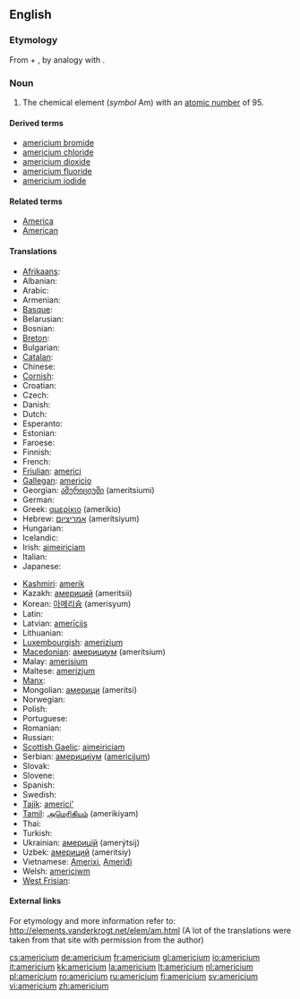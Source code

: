 {{also|Americium}}
==English==
{{elements|Am|plutonium|Pu|curium|Cm}}

===Etymology===
From {{term|America|Americ(as)}} + {{term|-ium}}, by analogy with {{term|europium}}.

===Noun===
{{en-noun|-}}
{{wikipedia}}

# {{element}} The chemical element (''symbol'' Am) with an [[atomic number]] of 95.

====Derived terms====
* [[americium bromide]]
* [[americium chloride]]
* [[americium dioxide]]
* [[americium fluoride]]
* [[americium iodide]]

====Related terms====
* [[America]]
* [[American]]

====Translations====
{{trans-top|chemical element with atomic number 95}}
* [[Afrikaans]]: {{t-|af|americium|xs=Afrikaans}}
* Albanian: {{t|sq|americ|xs=Albanian}}
* Arabic: {{t|ar|أمريكيوم|m|tr=’amríkyum|sc=Arab}}
* Armenian: {{t-|hy|ամերիցիում|tr=amerits‘ium|sc=Hayeren|xs=Armenian}}
* [[Basque]]: {{t|eu|amerizioa|xs=Basque}}
* Belarusian: {{t|be|амерыцый|m|tr=amerýtsyj|sc=Cyrl|xs=Belarusian}}
* Bosnian: {{t-|bs|americij}}
* [[Breton]]: {{t|br|amerikiom|xs=Breton}}
* Bulgarian: {{t-|bg|америций|m|tr=amerítsij|sc=Cyrl}}
* [[Catalan]]: {{t|ca|americi}}
* Chinese: {{t-|cmn|鋂|tr=méi|sc=Hani|xs=Mandarin}}
* [[Cornish]]: {{t|kw|amerycanyum|xs=Cornish}}
* Croatian: {{t-|hr|americij}}
* Czech: {{t+|cs|americium}}
* Danish: {{t-|da|americium}}
* Dutch: {{t+|nl|americium|n}}
* Esperanto: {{t-|eo|americio|xs=Esperanto}}
* Estonian: {{t-|et|ameriitsium}}
* Faroese: {{t-|fo|americium|xs=Faroese}}
* Finnish: {{t+|fi|amerikium}}
* French: {{t+|fr|américium|m}}
* [[Friulian]]: [[americi]]
* [[Gallegan]]: [[americio]]
* Georgian: [[ამერიციუმი]] (ameritsiumi)
* German: {{t+|de|Americium|n}}
* Greek: [[αμερίκιο]] (ameríkio) {{n}}
* Hebrew: [[אמריציום]] (amerítsiyum)
* Hungarian: {{t+|hu|amerícium}}
* Icelandic: {{t+|is|ameríkín}}
* Irish: [[aimeiriciam]]
* Italian: {{t-|it|americio|m}}
* Japanese: {{t+|ja|アメリシウム|tr=amerishiumu|sc=Jpan}}
{{trans-mid}}
* [[Kashmiri]]: [[amerik]]
* Kazakh: [[америций]] (ameritsii)
* Korean: [[아메리슘]] (amerisyum)
* Latin: {{t+|la|americium|n}}
* Latvian: [[amerīcijs]]
* Lithuanian: {{t+|lt|americis|xs=Lithuanian}}
* [[Luxembourgish]]: [[amerizium]]
* [[Macedonian]]: [[америциум]] (amerítsium) {{m}}
* Malay: [[amerisium]]
* Maltese: [[amerizjum]]
* [[Manx]]: {{t-|gv|americium|xs=Manx}}
* Mongolian: [[америци]] (ameritsi)
* Norwegian: {{t-|no|americium}}
* Polish: {{t+|pl|ameryk|m}}
* Portuguese: {{t+|pt|amerício|m}}
* Romanian: {{t+|ro|americiu|n}}
* Russian: {{t-|ru|америций|m|tr=amerítsij|sc=Cyrl}}
* [[Scottish Gaelic]]: [[aimeiriciam]]
* Serbian: [[америциjум]] ([[americijum]]) {{m}}
* Slovak: {{t-|sk|americium}}
* Slovene: {{t+|sl|americij}}
* Spanish: {{t+|es|americio|m}}
* Swedish: {{t+|sv|americium}}
* [[Tajik]]: [[americi']]
* [[Tamil]]: [[அமெரிகியம்]] (amerikiyam)
* Thai: {{t|th|อะเมริเซียม|tr=àmērísiam|sc=Thai|xs=Thai}}
* Turkish: {{t+|tr|amerikyum}}
* Ukrainian: [[америцiй]] (amerýtsij) {{m}}
* Uzbek: [[америций]] (ameritsiy)
* Vietnamese: [[Amerixi]], [[Ameriđi]]
* Welsh: [[americiwm]]
* [[West Frisian]]: {{t-|fy|americium|xs=West Frisian}}
{{trans-bottom}}

====External links====
For etymology and more information refer to:
http://elements.vanderkrogt.net/elem/am.html
(A lot of the translations were taken from that site with permission from the author)

[[cs:americium]]
[[de:americium]]
[[fr:americium]]
[[gl:americium]]
[[io:americium]]
[[it:americium]]
[[kk:americium]]
[[la:americium]]
[[lt:americium]]
[[nl:americium]]
[[pl:americium]]
[[ro:americium]]
[[ru:americium]]
[[fi:americium]]
[[sv:americium]]
[[vi:americium]]
[[zh:americium]]